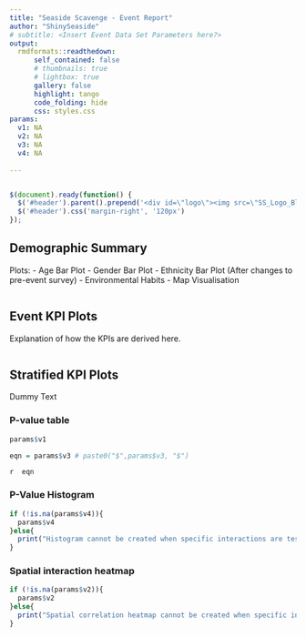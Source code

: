 ```yaml
---
title: "Seaside Scavenge - Event Report"
author: "ShinySeaside"
# subtitle: <Insert Event Data Set Parameters here?>
output: 
  rmdformats::readthedown:
      self_contained: false
      # thumbnails: true
      # lightbox: true
      gallery: false
      highlight: tango
      code_folding: hide
      css: styles.css
params:
  v1: NA
  v2: NA
  v3: NA
  v4: NA
      
---
```


```r

```

```js
$(document).ready(function() {
  $('#header').parent().prepend('<div id=\"logo\"><img src=\"SS_Logo_Blue.png\" style=\"position:absolute; top:0; right:0; padding:20px; height:120px\"></div>');
  $('#header').css('margin-right', '120px')
});
```

## Demographic Summary

Plots:
- Age Bar Plot
- Gender Bar Plot
- Ethnicity Bar Plot (After changes to pre-event survey)
- Environmental Habits
- Map Visualisation


```r


```

## Event KPI Plots

Explanation of how the KPIs are derived here.


```r

```

## Stratified KPI Plots

Dummy Text

### P-value table
```r
params$v1
```


```r
eqn = params$v3 # paste0("$",params$v3, "$") 
```
`r  eqn`


### P-Value Histogram
```r
if (!is.na(params$v4)){
  params$v4
}else{
  print("Histogram cannot be created when specific interactions are tested")
}
```


### Spatial interaction heatmap
```r
if (!is.na(params$v2)){
  params$v2
}else{
  print("Spatial correlation heatmap cannot be created when specific interactions are tested")
}
```


